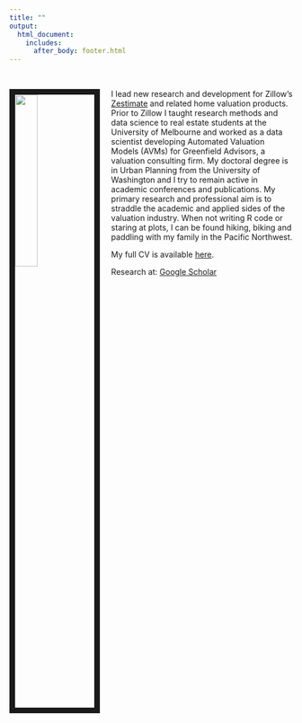 ```yaml
---
title: ""
output: 
  html_document:
    includes:
      after_body: footer.html
---
```


&nbsp;
&nbsp;

<link rel="stylesheet" href="styles.css" type="text/css">

<img src="images/andy.jpg" style="width:28%; border:10px solid; margin-right: 20px" align="left">

I lead new research and development for Zillow’s [Zestimate](https://www.zillow.com/how-much-is-my-home-worth/) and related home valuation products.  Prior to Zillow I taught research methods and data science to real estate students at the University of Melbourne and worked as a data scientist developing Automated Valuation Models (AVMs) for Greenfield Advisors, a valuation consulting firm.   My doctoral degree is in Urban Planning from the University of Washington and I try to remain active in academic conferences and publications.  My primary research and professional aim is to straddle the academic and applied sides of the valuation industry.  When not writing R code or staring at plots, I can be found hiking, biking and paddling with my family in the Pacific Northwest. 

My full CV is available [here](files/krause_cv.pdf). 

Research at: [Google Scholar](https://scholar.google.com.au/citations?user=FN04yK0AAAAJ&hl=en)